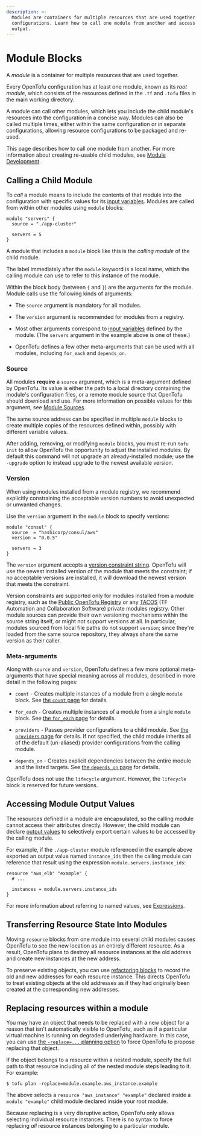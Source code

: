 ```yaml
---
description: >-
  Modules are containers for multiple resources that are used together in
  configurations. Learn how to call one module from another and access module
  output.
---
```


# Module Blocks

A _module_ is a container for multiple resources that are used together.

Every OpenTofu configuration has at least one module, known as its
_root module_, which consists of the resources defined in the `.tf` and `.tofu`
files in the main working directory.

A module can call other modules, which lets you include the child module's
resources into the configuration in a concise way. Modules
can also be called multiple times, either within the same configuration or
in separate configurations, allowing resource configurations to be packaged
and re-used.

This page describes how to call one module from another. For more information
about creating re-usable child modules, see [Module Development](../../language/modules/develop/index.mdx).

## Calling a Child Module

To _call_ a module means to include the contents of that module into the
configuration with specific values for its
[input variables](../../language/values/variables.mdx). Modules are called
from within other modules using `module` blocks:

```hcl
module "servers" {
  source = "./app-cluster"

  servers = 5
}
```

A module that includes a `module` block like this is the _calling module_ of the
child module.

The label immediately after the `module` keyword is a local name, which the
calling module can use to refer to this instance of the module.

Within the block body (between `{` and `}`) are the arguments for the module.
Module calls use the following kinds of arguments:

- The `source` argument is mandatory for all modules.

- The `version` argument is recommended for modules from a registry.

- Most other arguments correspond to [input variables](../../language/values/variables.mdx)
  defined by the module. (The `servers` argument in the example above is one of
  these.)

- OpenTofu defines a few other meta-arguments that can be used with all
  modules, including `for_each` and `depends_on`.

### Source

All modules **require** a `source` argument, which is a meta-argument defined by
OpenTofu. Its value is either the path to a local directory containing the
module's configuration files, or a remote module source that OpenTofu should
download and use. For more information on
possible values for this argument, see [Module Sources](../../language/modules/sources.mdx).

The same source address can be specified in multiple `module` blocks to create
multiple copies of the resources defined within, possibly with different
variable values.

After adding, removing, or modifying `module` blocks, you must re-run
`tofu init` to allow OpenTofu the opportunity to adjust the installed
modules. By default this command will not upgrade an already-installed module;
use the `-upgrade` option to instead upgrade to the newest available version.

### Version

When using modules installed from a module registry, we recommend explicitly
constraining the acceptable version numbers to avoid unexpected or unwanted
changes.

Use the `version` argument in the `module` block to specify versions:

```shell
module "consul" {
  source  = "hashicorp/consul/aws"
  version = "0.0.5"

  servers = 3
}
```

The `version` argument accepts a [version constraint string](../../language/expressions/version-constraints.mdx).
OpenTofu will use the newest installed version of the module that meets the
constraint; if no acceptable versions are installed, it will download the newest
version that meets the constraint.

Version constraints are supported only for modules installed from a module
registry, such as the [Public OpenTofu Registry](https://registry.opentofu.org/)
or any [TACOS](../../../intro/tacos.mdx) (TF Automation and Collaboration Software) private modules registry.
Other module sources can provide their own versioning mechanisms within the
source string itself, or might not support versions at all. In particular,
modules sourced from local file paths do not support `version`; since
they're loaded from the same source repository, they always share the same
version as their caller.

### Meta-arguments

Along with `source` and `version`, OpenTofu defines a few more
optional meta-arguments that have special meaning across all modules,
described in more detail in the following pages:

- `count` - Creates multiple instances of a module from a single `module` block.
  See [the `count` page](../../language/meta-arguments/count.mdx)
  for details.

- `for_each` - Creates multiple instances of a module from a single `module`
  block. See
  [the `for_each` page](../../language/meta-arguments/for_each.mdx)
  for details.

- `providers` - Passes provider configurations to a child module. See
  [the `providers` page](../../language/meta-arguments/module-providers.mdx)
  for details. If not specified, the child module inherits all of the default
  (un-aliased) provider configurations from the calling module.

- `depends_on` - Creates explicit dependencies between the entire
  module and the listed targets. See
  [the `depends_on` page](../../language/meta-arguments/depends_on.mdx)
  for details.

OpenTofu does not use the `lifecycle` argument. However, the `lifecycle` block is reserved for future versions.

## Accessing Module Output Values

The resources defined in a module are encapsulated, so the calling module
cannot access their attributes directly. However, the child module can
declare [output values](../../language/values/outputs.mdx) to selectively
export certain values to be accessed by the calling module.

For example, if the `./app-cluster` module referenced in the example above
exported an output value named `instance_ids` then the calling module
can reference that result using the expression `module.servers.instance_ids`:

```hcl
resource "aws_elb" "example" {
  # ...

  instances = module.servers.instance_ids
}
```

For more information about referring to named values, see
[Expressions](../../language/expressions/index.mdx).

## Transferring Resource State Into Modules

Moving `resource` blocks from one module into several child modules causes
OpenTofu to see the new location as an entirely different resource. As a
result, OpenTofu plans to destroy all resource instances at the old address
and create new instances at the new address.

To preserve existing objects, you can use
[refactoring blocks](../../language/modules/develop/refactoring.mdx) to record the old and new
addresses for each resource instance. This directs OpenTofu to treat existing
objects at the old addresses as if they had originally been created at the
corresponding new addresses.

## Replacing resources within a module

You may have an object that needs to be replaced with a new object for a reason
that isn't automatically visible to OpenTofu, such as if a particular virtual
machine is running on degraded underlying hardware. In this case, you can use
[the `-replace=...` planning option](../../cli/commands/plan.mdx#replace-address)
to force OpenTofu to propose replacing that object.

If the object belongs to a resource within a nested module, specify the full
path to that resource including all of the nested module steps leading to it.
For example:

```shellsession
$ tofu plan -replace=module.example.aws_instance.example
```

The above selects a `resource "aws_instance" "example"` declared inside a
`module "example"` child module declared inside your root module.

Because replacing is a very disruptive action, OpenTofu only allows selecting
individual resource instances. There is no syntax to force replacing _all_
resource instances belonging to a particular module.
